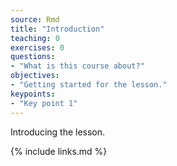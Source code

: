 ```yaml
---
source: Rmd
title: "Introduction"
teaching: 0
exercises: 0
questions:
- "What is this course about?"
objectives:
- "Getting started for the lesson."
keypoints:
- "Key point 1"
---
```


Introducing the lesson.


{% include links.md %}
